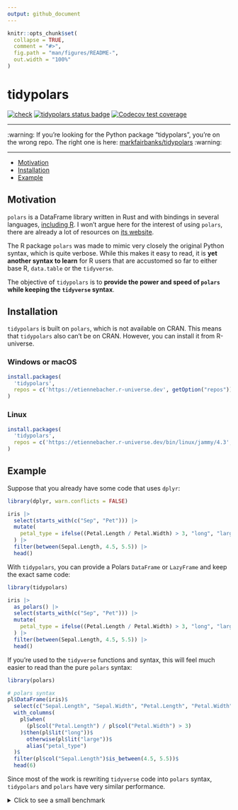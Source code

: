 ```yaml
---
output: github_document
---
```


```r
knitr::opts_chunk$set(
  collapse = TRUE,
  comment = "#>",
  fig.path = "man/figures/README-",
  out.width = "100%"
)
```

# tidypolars

<!-- badges: start -->
[![check](https://github.com/etiennebacher/tidypolars/actions/workflows/check.yml/badge.svg)](https://github.com/etiennebacher/tidypolars/actions/workflows/check.yml)
[![tidypolars status badge](https://etiennebacher.r-universe.dev/badges/tidypolars)](https://etiennebacher.r-universe.dev/tidypolars)
[![Codecov test coverage](https://codecov.io/gh/etiennebacher/tidypolars/branch/main/graph/badge.svg)](https://app.codecov.io/gh/etiennebacher/tidypolars?branch=main)
<!-- badges: end -->


---

:warning: If you're looking for the Python package "tidypolars",
you're on the wrong repo. The right one is here: [markfairbanks/tidypolars](https://github.com/markfairbanks/tidypolars) :warning:

---

* [Motivation](#motivation)
* [Installation](#installation)
* [Example](#example)


## Motivation

`polars` is a DataFrame library written in Rust and with bindings in several
languages, [including R](https://rpolars.github.io/). I won't argue here for the
interest of using `polars`, there are already a lot of resources on [its
website](https://www.pola.rs/).

The R package `polars` was made to mimic very closely the original Python syntax,
which is quite verbose. While this makes it easy to read, it is **yet another 
syntax to learn** for R users that are accustomed so far to either base R, 
`data.table` or the `tidyverse`.

The objective of `tidypolars` is to **provide the power and speed of `polars` 
while keeping the `tidyverse` syntax**. 


## Installation

`tidypolars` is built on `polars`, which is not available on CRAN. This means 
that `tidypolars` also can't be on CRAN. However, you can install it from 
R-universe.

### Windows or macOS

```r
install.packages(
  'tidypolars', 
  repos = c('https://etiennebacher.r-universe.dev', getOption("repos"))
)
```

### Linux

```r
install.packages(
  'tidypolars', 
  repos = c('https://etiennebacher.r-universe.dev/bin/linux/jammy/4.3', getOption("repos"))
)
```


## Example

Suppose that you already have some code that uses `dplyr`:

```r
library(dplyr, warn.conflicts = FALSE)

iris |> 
  select(starts_with(c("Sep", "Pet"))) |> 
  mutate(
    petal_type = ifelse((Petal.Length / Petal.Width) > 3, "long", "large")
  ) |> 
  filter(between(Sepal.Length, 4.5, 5.5)) |> 
  head()
```

With `tidypolars`, you can provide a Polars `DataFrame` or `LazyFrame` and keep 
the exact same code:

```r
library(tidypolars)

iris |> 
  as_polars() |> 
  select(starts_with(c("Sep", "Pet"))) |> 
  mutate(
    petal_type = ifelse((Petal.Length / Petal.Width) > 3, "long", "large")
  ) |> 
  filter(between(Sepal.Length, 4.5, 5.5)) |> 
  head()
```

If you're used to the `tidyverse` functions and syntax, this will feel much 
easier to read than the pure `polars` syntax:

```r
library(polars)

# polars syntax
pl$DataFrame(iris)$
  select(c("Sepal.Length", "Sepal.Width", "Petal.Length", "Petal.Width"))$
  with_columns(
    pl$when(
      (pl$col("Petal.Length") / pl$col("Petal.Width") > 3)
    )$then(pl$lit("long"))$
      otherwise(pl$lit("large"))$
      alias("petal_type")
  )$
  filter(pl$col("Sepal.Length")$is_between(4.5, 5.5))$
  head(6)
```

Since most of the work is rewriting `tidyverse` code into `polars` syntax, 
`tidypolars` and `polars` have very similar performance.

<details>
<summary>Click to see a small benchmark</summary>

For more serious benchmarks about `polars`, take a look at [DuckDB
benchmarks](https://duckdblabs.github.io/db-benchmark/).

```r
library(collapse, warn.conflicts = FALSE)

large_iris <- data.table::rbindlist(rep(list(iris), 50000))
large_iris_pl <- as_polars(large_iris, lazy = TRUE)

bench::mark(
  polars = {
    large_iris_pl$
      select(c("Sepal.Length", "Sepal.Width", "Petal.Length", "Petal.Width"))$
      with_columns(
        pl$when(
          (pl$col("Petal.Length") / pl$col("Petal.Width") > 3)
        )$then(pl$lit("long"))$
          otherwise(pl$lit("large"))$
          alias("petal_type")
      )$
      filter(pl$col("Sepal.Length")$is_between(4.5, 5.5))$
      collect()
  },
  tidypolars = {
    large_iris_pl |>
      select(starts_with(c("Sep", "Pet"))) |>
      mutate(
        petal_type = ifelse((Petal.Length / Petal.Width) > 3, "long", "large")
      ) |> 
      filter(between(Sepal.Length, 4.5, 5.5)) |> 
      collect()
  },
  dplyr = {
    large_iris |>
      select(starts_with(c("Sep", "Pet"))) |>
      mutate(
        petal_type = ifelse((Petal.Length / Petal.Width) > 3, "long", "large")
      ) |>
      filter(between(Sepal.Length, 4.5, 5.5))
  },
  collapse = {
    large_iris |>
      fselect(c("Sepal.Length", "Sepal.Width", "Petal.Length", "Petal.Width")) |>
      fmutate(
        petal_type = data.table::fifelse((Petal.Length / Petal.Width) > 3, "long", "large")
      ) |>
      fsubset(Sepal.Length >= 4.5 & Sepal.Length <= 5.5)
  },
  check = FALSE,
  iterations = 10
)

# NOTE: do NOT take the "mem_alloc" results into account.
# `bench::mark()` doesn't report the accurate memory usage for packages calling
# Rust code.
```
</details>


